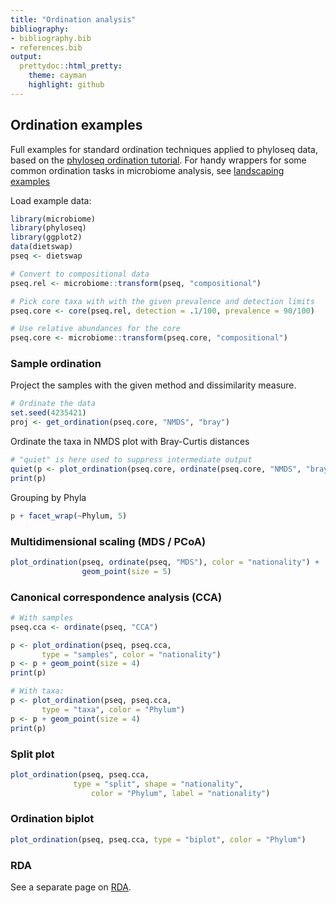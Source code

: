 ```yaml
---
title: "Ordination analysis"
bibliography: 
- bibliography.bib
- references.bib
output: 
  prettydoc::html_pretty:
    theme: cayman
    highlight: github
---
```

<!--
  %\VignetteEngine{knitr::rmarkdown}
  %\VignetteIndexEntry{microbiome tutorial - ordination}
  %\usepackage[utf8]{inputenc}
  %\VignetteEncoding{UTF-8}  
-->


## Ordination examples

Full examples for standard ordination techniques applied to phyloseq data, based on the [phyloseq ordination tutorial](http://joey711.github.io/phyloseq/plot_ordination-examples.html). For handy wrappers for some common ordination tasks in microbiome analysis, see [landscaping examples](Landscaping.html)


Load example data:

```r
library(microbiome)
library(phyloseq)
library(ggplot2)
data(dietswap)
pseq <- dietswap

# Convert to compositional data
pseq.rel <- microbiome::transform(pseq, "compositional")

# Pick core taxa with with the given prevalence and detection limits
pseq.core <- core(pseq.rel, detection = .1/100, prevalence = 90/100)

# Use relative abundances for the core
pseq.core <- microbiome::transform(pseq.core, "compositional")
```


### Sample ordination

Project the samples with the given method and dissimilarity measure. 

```r
# Ordinate the data
set.seed(4235421)
proj <- get_ordination(pseq.core, "NMDS", "bray")
```


Ordinate the taxa in NMDS plot with Bray-Curtis distances

```r
# "quiet" is here used to suppress intermediate output
quiet(p <- plot_ordination(pseq.core, ordinate(pseq.core, "NMDS", "bray"), type = "taxa", color = "Phylum", title = "Taxa ordination"))
print(p)
```

Grouping by Phyla

```r
p + facet_wrap(~Phylum, 5)
```


### Multidimensional scaling (MDS / PCoA)

```r
plot_ordination(pseq, ordinate(pseq, "MDS"), color = "nationality") +
                geom_point(size = 5)
```


### Canonical correspondence analysis (CCA)

```r
# With samples
pseq.cca <- ordinate(pseq, "CCA")

p <- plot_ordination(pseq, pseq.cca,
       type = "samples", color = "nationality")
p <- p + geom_point(size = 4)
print(p)

# With taxa:
p <- plot_ordination(pseq, pseq.cca,
       type = "taxa", color = "Phylum")
p <- p + geom_point(size = 4)
print(p)
```


### Split plot

```r
plot_ordination(pseq, pseq.cca,
		      type = "split", shape = "nationality", 
    		      color = "Phylum", label = "nationality")
```


### Ordination biplot

```r
plot_ordination(pseq, pseq.cca, type = "biplot", color = "Phylum")
```





### RDA

See a separate page on [RDA](RDA.html).


